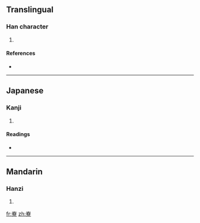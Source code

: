 ==Translingual==

===Han character===
{{Han char|rn=46|rad=山|as=12|sn=15|four=2290<sub>6</sub>|canj=山大金火 (UKCF), X山大金火 (XUKCF)}}

# {{defn|Han|sort=山12}}

====References====
* {{Han ref|kx=0319.460|dkj=08478|dj=0620.050|hdz=10797.070|uh=5D9A|ud=23962|bh=E56C|bd=58732}}

----

==Japanese==

===Kanji===
{{ja-kanji|grade=|rs=山12}}

# {{defn|Japanese}}

====Readings====
* {{ja-readings|on=[[りょう]] (ryō)|kun=}}

----

==Mandarin==

===Hanzi===
{{cmn-hanzi|pin=[[liáo]] ([[liao2]])|wg=liao<sup>2</sup>}}

# {{defn|Mandarin}}

[[fr:嶚]]
[[zh:嶚]]